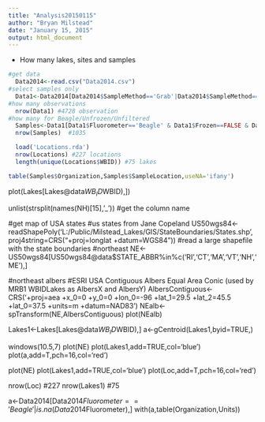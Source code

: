 ```yaml
---
title: "Analysis20150115"
author: "Bryan Milstead"
date: "January 15, 2015"
output: html_document
---
```

<!---
use these command instead of the knit icon if you want the data and work loaded into the R workspace
  library(knitr)
      a<-getwd()
        if(substr(a,nchar(a)-8,nchar(a))=='Reg1Cyano')  {setwd('./Data2014/')
          } else {if(substr(a,nchar(a)-7,nchar(a))!='Reg1Cyano') print('WARNING: Wrong Working Directory')}
  knit('Analysis20150115.rmd')
  -->

* How many lakes, sites and samples

```r
#get data
  Data2014<-read.csv("Data2014.csv")
#select samples only  
  Data1<-Data2014[Data2014$SampleMethod=='Grab'|Data2014$SampleMethod=='VanDorn'|Data2014$SampleMethod=='Integrated',]
#how many observations
  nrow(Data1) #4728 observation
#how many for Beagle/Unfrozen/Unfiltered
  Samples<-Data1[Data1$Fluorometer=='Beagle' & Data1$Frozen==FALSE & Data1$Filtered==FALSE,]
  nrow(Samples)  #1035

  load('Locations.rda')
  nrow(Locations) #227 locations
  length(unique(Locations$WBID)) #75 lakes

table(Samples$Organization,Samples$SampleLocation,useNA='ifany')
```
 
  
  plot(Lakes[Lakes@data$WB_ID%in%unique(Locations$WBID),])
  
  
unlist(strsplit(names(NH)[15],'_')) #get the column name
  

  
 

 
#get map of USA states
  #us states from Jane Copeland
  US50wgs84<- readShapePoly('L:/Public/Milstead_Lakes/GIS/StateBoundaries/States.shp', 
                         proj4string=CRS("+proj=longlat +datum=WGS84"))   #read a large shapefile with the state boundaries
  #northeast
  NE<-US50wgs84[US50wgs84@data$STATE_ABBR%in%c('RI','CT','MA','VT','NH','ME'),]
  
  #northeast albers
    #ESRI USA Contiguous Albers Equal Area Conic (used by MRB1 WBIDLakes as AlbersX and AlbersY)
      AlbersContiguous<-CRS('+proj=aea +x_0=0 +y_0=0 +lon_0=-96 +lat_1=29.5 +lat_2=45.5 +lat_0=37.5 +units=m +datum=NAD83')
    NEalb<-spTransform(NE,AlbersContiguous)
      plot(NEalb)
 
  
  Lakes1<-Lakes[Lakes@data$WB_ID%in%unique(WBID$WBID),]
  a<-gCentroid(Lakes1,byid=TRUE,)
  
  windows(10.5,7)
  plot(NE)
  plot(Lakes1,add=TRUE,col='blue')
  plot(a,add=T,pch=16,col='red')
  
  plot(NE)
  plot(Lakes1,add=TRUE,col='blue')
  plot(Loc,add=T,pch=16,col='red')

nrow(Loc) #227
nrow(Lakes1)  #75


a<-Data2014[Data2014$Fluorometer=='Beagle'|is.na(Data2014$Fluorometer),]
with(a,table(Organization,Units))
